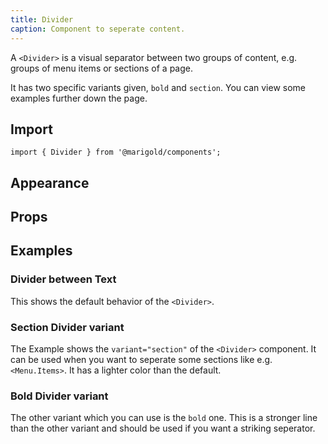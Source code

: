 ```yaml
---
title: Divider
caption: Component to seperate content.
---
```


A `<Divider>` is a visual separator between two groups of content,
e.g. groups of menu items or sections of a page.

It has two specific variants given, `bold` and `section`. You can view some examples further down the page.

## Import

```tsx
import { Divider } from '@marigold/components';
```

## Appearance

<AppearanceTable component={title} />

## Props

<PropsTable />

## Examples

### Divider between Text

This shows the default behavior of the `<Divider>`.

<ComponentDemo file="./divider-text.demo.tsx" />

### Section Divider variant

The Example shows the `variant="section"` of the `<Divider>` component. It can be used when you want to seperate some sections like e.g. `<Menu.Items>`. It has a lighter color than the default.

<ComponentDemo file="./divider-section.demo.tsx" />

### Bold Divider variant

The other variant which you can use is the `bold` one. This is a stronger line than the other variant and should be used if you want a striking seperator.

<ComponentDemo file="./divider-bold.demo.tsx" />
